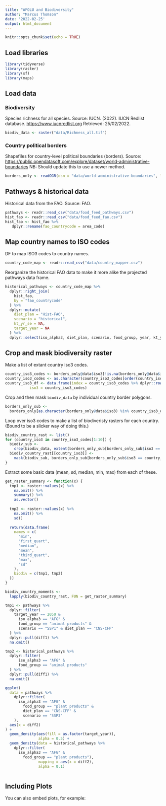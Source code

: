 ```yaml
---
title: "AFOLU and Biodiversity"
author: "Marcus Thomson"
date: '2022-02-25'
output: html_document
---
```


```r
knitr::opts_chunk$set(echo = TRUE)
```

## Load libraries
```r
library(tidyverse)
library(raster)
library(sf)
library(maps)
```


## Load data
### Biodiversity
Species richness for all species.
Source: IUCN. (2022). IUCN Redlist database. <https://www.iucnredlist.org> Retrieved: 25/02/2022.
```r
biodiv_data <- raster("data/Richness_all.tif")
```

### Country political borders
Shapefiles for country-level political boundaries (borders).
Source: <https://public.opendatasoft.com/explore/dataset/world-administrative-boundaries>
NB: Should update this to use a newer method.
```r
borders_only <- readOGR(dsn = "data/world-administrative-boundaries", layer = "world-administrative-boundaries")
```

## Pathways & historical data
Historical data from the FAO.
Source: FAO.
```r
pathways <- readr::read_csv("data/food_feed_pathways.csv")
hist_fao <- readr::read_csv("data/food_feed_fao.csv")
hist_fao <- hist_fao %>%
   dplyr::rename(fao_countrycode = area_code)
```

## Map country names to ISO codes
DF to map ISO3 codes to country names.
```r
country_code_map <- readr::read_csv("data/country_mapper.csv")
```

Reorganize the historical FAO data to make it more alike the projected pathways data frame.
```r
historical_pathways <- country_code_map %>%
  dplyr::right_join(
    hist_fao, 
    by = "fao_countrycode"
  ) %>% 
  dplyr::mutate(
    diet_plan = "Hist-FAO", 
    scenario = "historical", 
    kt_yr_se = NA, 
    target_year = NA
  ) %>% 
  dplyr::select(iso_alpha3, diet_plan, scenario, food_group, year, kt_yr, kt_yr_smoothed, diff1, diff2)
```

## Crop and mask biodiversity raster
Make a list of extant country iso3 codes.
```r
country_iso3_codes <- borders_only@data$iso3[!is.na(borders_only@data$iso3)]
country_iso3_codes <- as.character(country_iso3_codes[order(country_iso3_codes)])
country_iso3_df <- data.frame(index = country_iso3_codes %>% dplyr::row_number(), 
           iso3 = country_iso3_codes)
```

Crop and then mask `biodiv_data` by individual country border polygons.
```r
borders_only_sub <-
  borders_only[as.character(borders_only@data$iso3) %in% country_iso3_df$iso3,]
```

Loop over iso3 codes to make a list of biodiveristy rasters for each country. (Bound to be a slicker way of doing this.)
```r
biodiv_country_rast <- list()
for (country_iso3 in country_iso3_codes[1:10]) {
  biodiv_sub <-
    crop(biodiv_data, extent(borders_only_sub[borders_only_sub$iso3 == country_iso3, ]))
  biodiv_country_rast[[country_iso3]] <-
    mask(biodiv_sub, borders_only_sub[borders_only_sub$iso3 == country_iso3, ])
}
```

Extract some basic data (mean, sd, median, min, max) from each of these.
```r
get_raster_summary <- function(x) {
  tmp1 <- raster::values(x) %>%
    na.omit() %>%
    summary() %>%
    as.vector()
  
  tmp2 <- raster::values(x) %>%
    na.omit() %>%
    sd()
  
  return(data.frame(
    names = c(
      "min",
      "first_quart",
      "median",
      "mean",
      "third_quart",
      "max",
      "sd"
    ),
    biodiv = c(tmp1, tmp2)
  ))
}

biodiv_country_moments <-
  lapply(biodiv_country_rast, FUN = get_raster_summary)
```


```r
tmp1 <- pathways %>%
  dplyr::filter(
    target_year == 2050 &
      iso_alpha3 == "AFG" &
      food_group == "animal products" &
      scenario == "SSP1" & diet_plan == "CNS-CFP"
  ) %>%
  dplyr::pull(diff1) %>%
  na.omit() 
```


```r
tmp2 <- historical_pathways %>%
  dplyr::filter(
      iso_alpha3 == "AFG" &
      food_group == "animal products"
  ) %>%
  dplyr::pull(diff1) %>%
  na.omit() 
```


```r

ggplot(
  data = pathways %>%
    dplyr::filter(
      iso_alpha3 == "AFG" &
        food_group == "plant products" &
        diet_plan == "CNS-CFP" & 
        scenario == "SSP3"
    ),
  aes(x = diff2)
) +
  geom_density(aes(fill = as.factor(target_year)), 
               alpha = 0.5) + 
  geom_density(data = historical_pathways %>%
    dplyr::filter(
      iso_alpha3 == "AFG" &
        food_group == "plant products"), 
               mapping = aes(x = diff2), 
               alpha = 0.1)

```



```r

```




## Including Plots

You can also embed plots, for example:

```r

```


